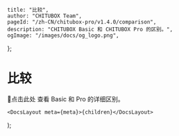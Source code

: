 
	title: "比较",
	author: "CHITUBOX Team",
	pageId: "/zh-CN/chitubox-pro/v1.4.0/comparison",
	description: "CHITUBOX Basic 和 CHITUBOX Pro 的区别。",
	ogImage: "/images/docs/og_logo.png",
};

# 比较

<SpanA href="https://www.chitubox.com/zh-Hans/page/chitubox-vs">📃点击此处</SpanA> 查看 Basic 和 Pro 的详细区别。

	<DocsLayout meta={meta}>{children}</DocsLayout>
);
